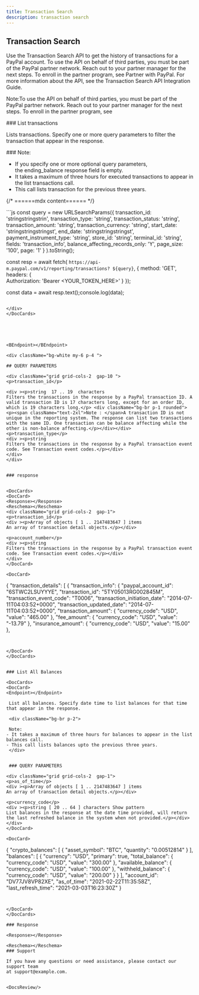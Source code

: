 ```yaml
---
title: Transaction Search
description: transaction search
---
```


## Transaction Search


Use the Transaction Search API to get the history of transactions for a PayPal account. To use the API on behalf of third parties, you must be part of the PayPal partner network. Reach out to your partner manager for the next steps. To enroll in the partner program, see Partner with PayPal. For more information about the API, see the Transaction Search API Integration Guide.                        


<DocCards>
<div>
<DocCard bgColor='#EEEDF4'>
<p><span style={{color:"black"}} className="text-border text-black">Note:</span>To use the API on behalf of third parties, you must be part of the PayPal partner network. Reach out to your partner manager for the next steps. To enroll in the partner program, see </p>
</DocCard>

<DocCard>
### List transactions

Lists transactions. Specify one or more query parameters to filter the transaction that appear in the response.
</DocCard>
<Endpoint></Endpoint>

<DocCard bgColor='#EEEDF4'>
### Note:

- If you specify one or more optional query parameters, the ending_balance response field is empty.
- It takes a maximum of three hours for executed transactions to appear in the list transactions call.
- This call lists transaction for the previous three years.
</DocCard>


</div>

{/* ======mdx content====== */}
<div style={{width:'370px'}}>
```js
const query = new URLSearchParams({ 
  transaction_id: 'stringstringstrin',
  transaction_type: 'string', 
  transaction_status: 'string', 
  transaction_amount: 'string',
  transaction_currency: 'string', 
  start_date: 'stringstringstringst',  
  end_date: 'stringstringstringst',  
  payment_instrument_type: 'string',
  store_id: 'string',
  terminal_id: 'string', 
  fields: 'transaction_info',
  balance_affecting_records_only: 'Y', 
  page_size: '100', 
  page: '1'
  } ).toString();

  const resp = await fetch(
      `https://api-m.paypal.com/v1/reporting/transactions?
      ${query}`, 
        {    method: 'GET',    
          headers: {  
                Authorization: 'Bearer <YOUR_TOKEN_HERE>' 
                   } });


const data = await resp.text();console.log(data);
```

</div>
</DocCards>





<BEndpoint></BEndpoint>

<div className="bg-white my-6 p-4 ">

## QUERY PARAMETERS

<div className="grid grid-cols-2  gap-10 ">
<p>transaction_id</p>

<div ><p>string  17 .. 19  characters
Filters the transactions in the response by a PayPal transaction ID. A valid transaction ID is 17 characters long, except for an order ID, which is 19 characters long.</p> <div className="bg-br p-1 rounded"><p><span className="text-2xl">Note : </span>A transaction ID is not unique in the reporting system. The response can list two transactions with the same ID. One transaction can be balance affecting while the other is non-balance affecting.</p></div></div>
<p>transaction_type</p>
<div ><p>string
Filters the transactions in the response by a PayPal transaction event code. See Transaction event codes.</p></div>
</div>
</div>


### response


<DocCards>
<DocCard>
<Response></Response>
<Reschema></Reschema>
<div className="grid grid-cols-2  gap-1">
<p>transaction_id</p>
<div ><p>Array of objects [ 1 .. 2147483647 ] items
An array of transaction detail objects.</p></div>

<p>account_number</p>
<div ><p>string
Filters the transactions in the response by a PayPal transaction event code. See Transaction event codes.</p></div>
</div>
</DocCard>

<DocCard>

```
{
"transaction_details": [
{
"transaction_info": {
"paypal_account_id": "6STWC2LSUYYYE",
"transaction_id": "5TY05013RG002845M",
"transaction_event_code": "T0006",
"transaction_initiation_date": "2014-07-11T04:03:52+0000",
"transaction_updated_date": "2014-07-11T04:03:52+0000",
"transaction_amount": {
"currency_code": "USD",
"value": "465.00"
},
"fee_amount": {
"currency_code": "USD",
"value": "-13.79"
},
"insurance_amount": {
"currency_code": "USD",
"value": "15.00"
},
```


</DocCard>
</DocCards>


### List All Balances

<DocCards>
<DocCard>
<Endpoint></Endpoint>

 List all balances. Specify date time to list balances for that time that appear in the response.

 <div className="bg-br p-2">
 
 Note: 
- It takes a maximum of three hours for balances to appear in the list balances call.
- This call lists balances upto the previous three years.
 </div>


 ### QUERY PARAMETERS

<div className="grid grid-cols-2  gap-1">
<p>as_of_time</p>
<div ><p>Array of objects [ 1 .. 2147483647 ] items
An array of transaction detail objects.</p></div>

<p>currency_code</p>
<div ><p>string [ 20 .. 64 ] characters Show pattern
List balances in the response at the date time provided, will return the last refreshed balance in the system when not provided.</p></div>
</div>
</DocCard>

<DocCard>

```
{
"crypto_balances": [
{
"asset_symbol": "BTC",
"quantity": "0.00512814"
}
],
"balances": [
{
"currency": "USD",
"primary": true,
"total_balance": {
"currency_code": "USD",
"value": "300.00"
},
"available_balance": {
"currency_code": "USD",
"value": "100.00"
},
"withheld_balance": {
"currency_code": "USD",
"value": "200.00"
}
}
],
"account_id": "DV77JV8VP82XE",
"as_of_time": "2021-02-22T11:35:58Z",
"last_refresh_time": "2021-03-03T16:23:30Z"
}

```


</DocCard>
</DocCards>

### Response

<Response></Response>

<Reschema></Reschema>
### Support

If you have any questions or need assistance, please contact our support team 
at support@example.com.


<DocsReview/>